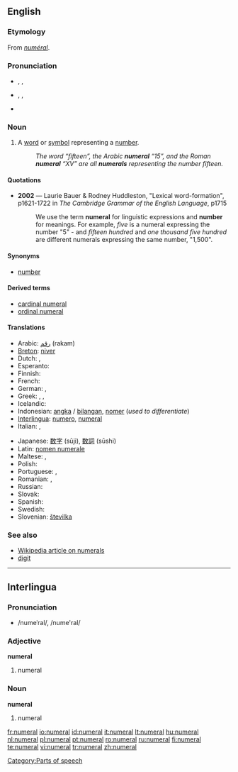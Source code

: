 {{see|numéral}}
==English==
===Etymology===
From {{MF.}} ''[[numéral]]''.

===Pronunciation===
*{{a|RP}} {{AHD|nyo͞o'mərəl}}, {{IPA|/ˈnjuːmərəl/}}, {{SAMPA|/'nju:m@r@l/}}
*{{a|US}} {{AHD|no͞o'mərəl}}, {{IPA|/ˈnumɜrəl/}}, {{SAMPA|/'num3r@l/}}
*{{audio|en-us-numeral.ogg|Audio (US)}}

===Noun===
{{en-noun}}

# A [[word]] or [[symbol]] representing a [[number]].
#:''The word “fifteen”, the Arabic '''numeral''' “15”, and the Roman '''numeral''' “XV” are all '''numerals''' representing the number fifteen.''

====Quotations====
*'''2002''' — Laurie Bauer & Rodney Huddleston, "Lexical word-formation", p1621-1722 in ''The Cambridge Grammar of the English Language'', p1715
*:We use the term '''numeral''' for linguistic expressions and '''number''' for meanings.  For example, ''five'' is a numeral expressing the number "5" - and ''fifteen hundred'' and ''one thousand five hundred'' are different numerals expressing the same number, "1,500".

====Synonyms====
*{{sense|word or symbol representing a number}} [[number]]

====Derived terms====
*[[cardinal numeral]]
*[[ordinal numeral]]

====Translations====
{{trans-top|word or symbol representing a number}}
*Arabic: [[رقم]] (rakam)
*[[Breton]]: [[niver]] {{m}}
* Dutch: {{t+|nl|nummer|n}}, {{t+|nl|getal|n}}
*Esperanto: {{t-|eo|numeralo|xs=Esperanto}}
* Finnish: {{t+|fi|numero}}
*French: {{t+|fr|chiffre|m}}
*German: {{t+|de|Zahl|f}}, {{t+|de|Ziffer|f}}
*Greek: {{t-|el|αριθμός|m|tr=arithmós|sc=Grek}}, {{t-|el|νούμερο|n|tr=número|sc=Grek}}, {{t-|el|ψηφίο|n|tr=psephío|sc=Grek}}
* Icelandic: {{t+|is|töluorð|n}}
*Indonesian: [[angka]] / [[bilang|bilangan]], [[nomer]] (''used to differentiate'')
*[[Interlingua]]: [[numero#Interlingua|numero]], [[numeral#Interlingua|numeral]]
*Italian: {{t+|it|numero|m}}, {{t+|it|cifra|f}}
{{trans-mid}}
*Japanese: [[数字]] (sūji), [[数詞]] (sūshi)
*Latin: [[nomen numerale]]
* Maltese: {{t-|mt|numru|xs=Maltese}}, {{t-|mt|ċifra|xs=Maltese}}
*Polish: {{t-|pl|liczebnik|m}}
*Portuguese: {{t+|pt|número}}, {{t+|pt|numeral}}
* Romanian: {{t+|ro|număr|n}}, {{t+|ro|numeral|n}}
*Russian: {{t+|ru|числительное|tr=čislitjel’noje|sc=Cyrl}}
* Slovak: {{t-|sk|číslovka|f}}
*Spanish: {{t-|es|numeral|m}}
* Swedish: {{t+|sv|siffra|c}}
*Slovenian: [[številka]]
{{trans-bottom}}

===See also===
*[[w:Numeral|Wikipedia article on numerals]]
*[[digit]]

----

==Interlingua==

===Pronunciation===
* /numeˈral/, /nume'ral/

===Adjective===
'''numeral'''

# numeral

===Noun===
'''numeral'''

# numeral

[[Category:Parts of speech]]

[[fr:numeral]]
[[io:numeral]]
[[id:numeral]]
[[it:numeral]]
[[lt:numeral]]
[[hu:numeral]]
[[nl:numeral]]
[[pl:numeral]]
[[pt:numeral]]
[[ro:numeral]]
[[ru:numeral]]
[[fi:numeral]]
[[te:numeral]]
[[vi:numeral]]
[[tr:numeral]]
[[zh:numeral]]